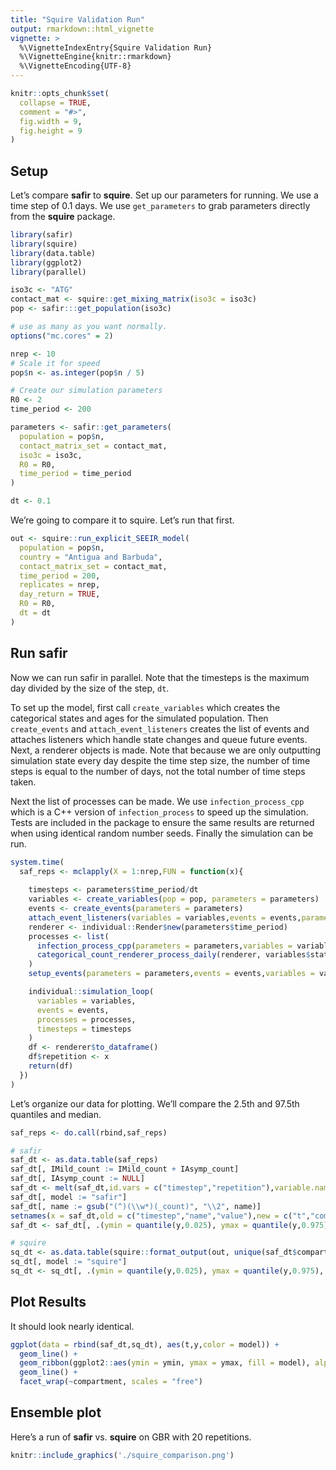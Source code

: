 ```yaml
---
title: "Squire Validation Run"
output: rmarkdown::html_vignette
vignette: >
  %\VignetteIndexEntry{Squire Validation Run}
  %\VignetteEngine{knitr::rmarkdown}
  %\VignetteEncoding{UTF-8}
---
```


```r
knitr::opts_chunk$set(
  collapse = TRUE,
  comment = "#>", 
  fig.width = 9, 
  fig.height = 9
)
```

## Setup

Let's compare **safir** to **squire**. Set up our parameters for running. We use a time step of 0.1 days. We use `get_parameters` to grab parameters directly from the **squire** package.

```r
library(safir)
library(squire)
library(data.table)
library(ggplot2)
library(parallel)

iso3c <- "ATG"
contact_mat <- squire::get_mixing_matrix(iso3c = iso3c)
pop <- safir:::get_population(iso3c)

# use as many as you want normally.
options("mc.cores" = 2)

nrep <- 10
# Scale it for speed
pop$n <- as.integer(pop$n / 5)

# Create our simulation parameters
R0 <- 2
time_period <- 200

parameters <- safir::get_parameters(
  population = pop$n,
  contact_matrix_set = contact_mat,
  iso3c = iso3c,
  R0 = R0,
  time_period = time_period
)

dt <- 0.1
```

We're going to compare it to squire. Let's run that first.

```r
out <- squire::run_explicit_SEEIR_model(
  population = pop$n,
  country = "Antigua and Barbuda",
  contact_matrix_set = contact_mat,
  time_period = 200,
  replicates = nrep,
  day_return = TRUE,
  R0 = R0,
  dt = dt
)
```

## Run **safir**

Now we can run safir in parallel. Note that the timesteps is the maximum day divided by the size of the step, `dt`.

To set up the model, first call `create_variables` which creates the categorical states and ages for the simulated population. Then `create_events` and `attach_event_listeners` creates the list of events and attaches listeners which handle state changes and queue future events. Next, a renderer objects is made. Note that because we are only outputting simulation state every day despite the time step size, the number of time steps is equal to the number of days, not the total number of time steps taken.

Next the list of processes can be made. We use `infection_process_cpp` which is a C++ version of `infection_process` to speed up the simulation. Tests are included in the package to ensure the same results are returned when using identical random number seeds. Finally the simulation can be run.


```r
system.time(
  saf_reps <- mclapply(X = 1:nrep,FUN = function(x){
    
    timesteps <- parameters$time_period/dt
    variables <- create_variables(pop = pop, parameters = parameters)
    events <- create_events(parameters = parameters)
    attach_event_listeners(variables = variables,events = events,parameters = parameters, dt = dt)
    renderer <- individual::Render$new(parameters$time_period)
    processes <- list(
      infection_process_cpp(parameters = parameters,variables = variables,events = events,dt = dt),
      categorical_count_renderer_process_daily(renderer, variables$state, categories = variables$states$get_categories(),dt = dt)
    )
    setup_events(parameters = parameters,events = events,variables = variables,dt = dt)

    individual::simulation_loop(
      variables = variables,
      events = events,
      processes = processes,
      timesteps = timesteps
    )
    df <- renderer$to_dataframe()
    df$repetition <- x
    return(df)
  })
)
```

Let's organize our data for plotting. We'll compare the 2.5th and 97.5th quantiles and median.

```r
saf_reps <- do.call(rbind,saf_reps)

# safir
saf_dt <- as.data.table(saf_reps)
saf_dt[, IMild_count := IMild_count + IAsymp_count]
saf_dt[, IAsymp_count := NULL]
saf_dt <- melt(saf_dt,id.vars = c("timestep","repetition"),variable.name = "name")
saf_dt[, model := "safir"]
saf_dt[, name := gsub("(^)(\\w*)(_count)", "\\2", name)]
setnames(x = saf_dt,old = c("timestep","name","value"),new = c("t","compartment","y"))
saf_dt <- saf_dt[, .(ymin = quantile(y,0.025), ymax = quantile(y,0.975), y = median(y)), by = .(t,compartment,model)]

# squire
sq_dt <- as.data.table(squire::format_output(out, unique(saf_dt$compartment)))
sq_dt[, model := "squire"]
sq_dt <- sq_dt[, .(ymin = quantile(y,0.025), ymax = quantile(y,0.975), y = median(y)), by = .(t,compartment,model)]
```

## Plot Results

It should look nearly identical.

```r
ggplot(data = rbind(saf_dt,sq_dt), aes(t,y,color = model)) +
  geom_line() +
  geom_ribbon(ggplot2::aes(ymin = ymin, ymax = ymax, fill = model), alpha = 0.2) +
  geom_line() +
  facet_wrap(~compartment, scales = "free")
```

## Ensemble plot

Here's a run of **safir** vs. **squire** on GBR with 20 repetitions.

```r
knitr::include_graphics('./squire_comparison.png')
```
